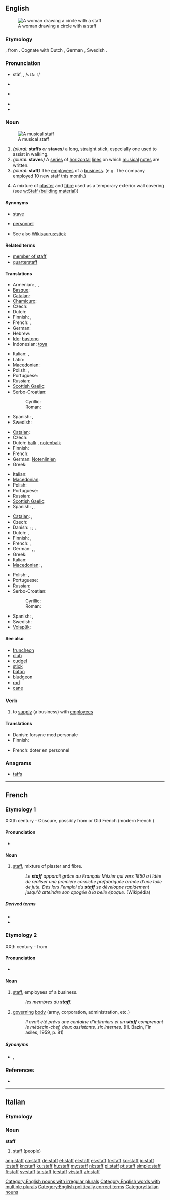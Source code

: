 {{also|Staff}}
==English==
{{wikipedia}}
[[File:John William Waterhouse - Magic Circle.JPG|thumb|A woman drawing a circle with a staff]]

===Etymology===
{{etyl|ang}} {{term|stæf}}, from {{proto|Germanic|stabaz}}.  Cognate with Dutch {{term|staf}}, German {{term|Stab}}, Swedish {{term|stav}}.

===Pronunciation===
* {{a|RP}} stäf, {{IPA|/stɑːf/}}, /<tt>stA:f</tt>/
* {{rhymes|ɑːf}}
* {{a|North America}} {{IPA|/ˈstæf/}}
* {{audio|En-us-staff.ogg|Audio (US)}}
* {{rhymes|æf}}

===Noun===
{{en-noun|s|pl2=staves|-}}
[[Image:Music-staff.png|thumb|right|A musical staff]]

# ''(plural:'' '''staffs''' ''or'' '''staves''''')''  a [[long]], [[straight]] [[stick]], especially one used to assist in walking.
# ''(plural:'' '''staves''''')'' {{music}} A [[series]] of [[horizontal]] [[line]]s on which [[music]]al [[note]]s are written.
# ''(plural:'' '''staff''''')'' The [[employee]]s of a [[business]]. (e.g. The company employed 10 new staff this month.)
# {{uncountable}} A mixture of [[plaster]] and [[fibre]] used as a temporary exterior wall covering (see [[w:Staff (building material)]])

====Synonyms====
* {{sense|music}} [[stave]]
* {{sense|employees}} [[personnel]]
* See also [[Wikisaurus:stick]]

====Related terms====
* [[member of staff]]
* [[quarterstaff]]

====Translations====
{{trans-top|long, straight stick}}
* Armenian: {{t|hy|ցուպ|tr=c’up}},  {{t|hy|ձեռնափայտ|tr=jeṙnap’ayt}},  {{t-|hy|գավազան|tr=gavazan}}
* [[Basque]]: {{t-|eu|haga|xs=Basque}}
* [[Catalan]]: {{t-|ca|bastó|m}}
* [[Chamicuro]]: {{tø|ccc|chaskolo}}
* Czech: {{t+|cs|hůl|f}}
* Dutch: {{t+|nl|staf|c}}
* Finnish: {{t+|fi|sauva}}, {{t-|fi|salko}}
* French: {{t+|fr|staff|m}}, {{t+|fr|canne|f}}
* German: {{t+|de|Stab|m}}
* Hebrew: {{t-|he|מקל|m|alt=מַקֵּל}}
* [[Ido]]: [[bastono]]
* Indonesian: [[toya]]
{{trans-mid}}
* Italian: {{t+|it|bastone|m}}, {{t|it|asta|f}}
* Latin: {{t|la|baculum}}
* [[Macedonian]]: {{t-|mk|стап|m|tr=stap}}
* Polish: {{t+|pl|laska|f}},  {{t+|pl|kij|m}}
* Portuguese: {{t+|pt|bengala|f}}
* Russian: {{t+|ru|посох|m|tr=pósox}}
* [[Scottish Gaelic]]: {{t-|gd|bata|m|xs=Scottish Gaelic}}
* Serbo-Croatian: 
*: Cyrillic: {{t|sh|штап|m|alt=шта̑п|sc=Cyrl}}
*: Roman: {{t|sh|štap|m|alt=štȃp}}
* Spanish: {{t+|es|bastón|m}}, {{t+|es|báculo|m}}
* Swedish: {{t|sv|stav|c}}
{{trans-bottom}}

{{trans-top|series of horizontal lines}}
* [[Catalan]]: {{t-|ca|pentagrama|m}}
* Czech: {{t-|cs|osnova|f}}
* Dutch: [[balk]] {{m}}, [[notenbalk]] {{m}}
* Finnish: {{t-|fi|nuottiviivasto}}
* French: {{t+|fr|portée|f}}
* German: [[Notenlinien]] {{f|p}}
* Greek: {{t|el|πεντάγραμμο|n|tr=pentágrammo|sc=Grek}}
{{trans-mid}}
* Italian: {{t-|it|pentagramma|m}}
* [[Macedonian]]: {{t|mk|петолиние|n|tr=petolínie}}
* Polish: {{t|pl|pięciolinia|f}}
* Portuguese: {{t+|pt|pauta|f}}
* Russian: {{t|ru|нотный стан|m|tr=nótnyj stan}}
* [[Scottish Gaelic]]: {{t-|gd|cliabh|m|xs=Scottish Gaelic}}
* Spanish: {{t-|es|varas|f|p}},  {{t-|es|pauta|f}}, {{t+|es|pentagrama|f}}
{{trans-bottom}}

{{trans-top|employees of a business}}
* [[Catalan]]: {{t+|ca|staff|m}}, {{t-|ca|plantilla|f}}
* Czech: {{t-|cs|personál|m}}
* Danish: {{t|da|stav|c}}; {{t|da|stang|c}}; {{t|da|stab|c}}, {{t|da|personale|n}}
* Dutch: {{t+|nl|medewerkers|p}}, {{t|nl|personeel|n}}
* Finnish: {{t-|fi|henkilöstö}}, {{t-|fi|henkilökunta}}
* French: {{t+|fr|personnel|m}}, {{t+|fr|staff|m}}
* German: {{t+|de|Belegschaft|f}}, {{t+|de|Personal|n}},  {{t+|de|Stab|m}}
* Greek: {{t|el|προσωπικό|n|tr=prosopikó|sc=Grek}}
* Italian: {{t+|it|personale|m}}
* [[Macedonian]]: {{t-|mk|персонал|m|tr=personál}},  {{t|mk|кадар|m|tr=kádar}}
{{trans-mid}}
* Polish: {{t-|pl|personel|m}},  {{t|pl|pracownicy|p}}
* Portuguese: {{t+|pt|pessoal|m}}
* Russian: {{t+|ru|персонал|m|tr=personál}}
* Serbo-Croatian: 
*: Cyrillic: {{t|sh|особље|n|sc=Cyrl}}
*: Roman: {{t|sh|osoblje|n}}
* Spanish: {{t+|es|personal|m}}, {{t-|es|equipo|m}}
* Swedish: {{t+|sv|personal|c}}
* [[Volapük]]: {{qualifier|collective}} {{t|vo|pösodef}}
{{trans-bottom}}

====See also====
* [[truncheon]]
* [[club]]
* [[cudgel]]
* [[stick]]
* [[baton]]
* [[bludgeon]]
* [[rod]]
* [[cane]]

===Verb===
{{en-verb}}

# {{transitive}} to [[supply]] (a business) with [[employee]]s

====Translations====
{{trans-top|to supply with employees}}
* Danish: forsyne med personale
* Finnish: {{t+|fi|miehittää}}
{{trans-mid}}
* French: doter en personnel
{{trans-bottom}}

===Anagrams===
* [[taffs#English|taffs]]

[[Category:English nouns with irregular plurals]]
[[Category:English words with multiple plurals]]
[[Category:English politically correct terms]]

----

==French==
{{wikipedia|lang=fr}}

===Etymology 1===
XIXth century - Obscure, possibly from {{etyl|de|fr}} {{term|staffieren|lang=de}} or Old French {{term|estofer|lang=fro}} (modern French {{term|étoffer|lang=fr}})

====Pronunciation====
* {{IPA|/staf/|lang=fr}}

====Noun====
{{fr-noun|m|plural=staffs}}

# [[#English|staff]], mixture of plaster and fibre.
#: ''Le '''staff''' apparaît grâce au Français Mézier qui vers 1850 a l'idée de réaliser une première corniche préfabriquée armée d'une toile de jute. Dès lors l'emploi du '''staff''' se développe rapidement jusqu'à atteindre son apogée à la belle époque.'' (Wikipédia)

=====Derived terms=====
* {{l|fr|staffer}}
* {{l|fr|staffeur}}

===Etymology 2===
XXth century - from {{etyl|en|fr}} {{term|staff|lang=en}}

====Pronunciation====
* {{IPA|/staf/|lang=fr}}

====Noun====
{{fr-noun|m}}

# [[#English|staff]], employees of a business.
#: ''les membres du '''staff'''.''
# [[governing]] [[body]] (army, corporation, administration, etc.)
#: ''Il avait été prévu une centaine d'infirmiers et un '''staff''' comprenant le médecin-chef, deux assistants, six internes.'' (H. Bazin, Fin asiles, 1959, p. 81)

=====Synonyms=====
* {{l|fr|équipe}}, {{l|fr|personnel}}

===References===
* {{R:TLFi}}

----

==Italian==

===Etymology===
{{etyl|en|it}}

===Noun===
'''staff''' {{m|inv}}

# [[#English|staff]] (people)

[[Category:Italian nouns]]

[[ang:staff]]
[[ca:staff]]
[[de:staff]]
[[et:staff]]
[[el:staff]]
[[es:staff]]
[[fr:staff]]
[[ko:staff]]
[[io:staff]]
[[it:staff]]
[[kn:staff]]
[[ku:staff]]
[[hu:staff]]
[[my:staff]]
[[nl:staff]]
[[pl:staff]]
[[pt:staff]]
[[simple:staff]]
[[fi:staff]]
[[sv:staff]]
[[ta:staff]]
[[te:staff]]
[[vi:staff]]
[[zh:staff]]
